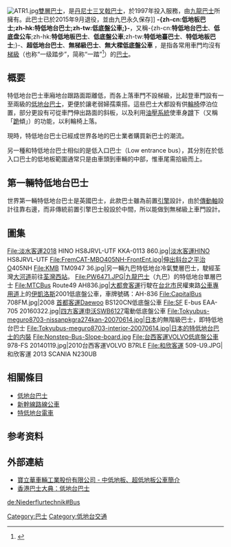{{globalize}}

{{noteTA|G1=Transport
|T=zh-cn:低地板巴士;zh-hk:特低地台巴士;zh-tw:低底盤公車;
|2=zh-cn:低地板;zh-hk:低地台;zh-tw:低底盤;
}}
{{各地中文名
 | 名詞 = 低地板巴士<!-- 相關名詞，填一個即可，將隨條目語言變種進行字詞轉換 -->
 | 圖像 = <!-- 圖檔名稱（省略File:字頭） -->
 | 說明 = <!-- 圖檔說明，將隨條目語言變種進行字詞轉換 -->
 | 大陸 = 低地板巴士
 | 臺灣 = 低地板公車、低底盤公車<!-- 若不填寫香港一項，則標籤顯示為港臺 -->
 | 香港 = 特低地台巴士<!-- 若不填寫澳門一項，則標籤顯示為港澳 -->
 | 澳門 =
 |新加坡= <!-- 若不填寫大馬一項，則標籤顯示為新馬 -->
 | 大馬 =
}}
[[File:ATR1.jpg|thumb]][[雙層巴士|雙層巴士]]，是[[丹尼士三叉戟巴士|丹尼士三叉戟巴士]]，於1997年投入服務，由[[九龍巴士|九龍巴士]]所擁有。此巴士已於2015年9月退役，並由九巴永久保存]]
'''-{zh-cn:低地板巴士;zh-hk:特低地台巴士;zh-tw:低底盤公車;}-'''，又稱-{zh-cn:'''特低地台巴士'''、'''低底盘公车''';zh-hk:'''特低地板巴士'''、'''低底盤公車''';zh-tw:'''特低地臺巴士'''、'''特低地板巴士''';}-、'''超低地台巴士'''、'''無梯級巴士'''、'''無大樑低底盤公車'''<!--、低地台巴士 (可參考圖片http://www.gakei.com/cb6/cb1303.jpg)--><!--，[[日本|日本]]稱'''{{lang|ja|ノンステップバス}}'''（以[[片假名|片假名]]表示[[英文|英文]]外來語Non-Step Bus，意指無階級巴士；「階級」為中文[[梯級|梯級]]之意）-->，是指各常用車門均沒有[[梯級|梯級]]（也称“一级踏步”，简称“一踏”<ref>{{cite news|url=http://news.66163.com/2012-02-07/595184_2.shtml|title=厦门“巴士迷”平均二十岁 “巴士迷”意见选登|publisher=厦门商报|date=2012-02-07|accessdate=2015-02-27|archive-url=https://web.archive.org/web/20150227174451/http://news.66163.com/2012-02-07/595184_2.shtml|archive-date=2015-02-27|dead-url=yes}}</ref>）的[[巴士|巴士]]。

== 概要 ==
特低地台巴士車廂地台跟路面距離低，而各上落車門不設梯級，比起登車門設有一至兩級的[[低地台巴士|低地台巴士]]，更便於讓老弱婦孺乘搭。這些巴士大都設有供[[輪椅|輪椅]]停泊位置，部分更設有可從車門伸出路面的斜板，以及利用[[油壓系統|油壓系統]]使車身[[蹲|蹲]]下（又稱「[[跪|跪]]傾」）的功能，以利輪椅上落。

現時，特低地台巴士已經成世界各地的巴士業者購買新巴士的潮流。

另一種和特低地台巴士相似的是低入口巴士（Low entrance bus），其分別在於低入口巴士的低地板範圍通常只是由車頭到車輛的中部，惟車尾需拾級而上。

== 第一輛特低地台巴士 ==
世界第一輛特低地台巴士是英國{{le|Bristol Lodekka}}巴士，此款巴士雖為前置[[引擎|引擎]]設計，由於[[傳動軸|傳動軸]]設計往靠右邊，而非傳統前置引擎巴士般設於中間，所以能做到無梯級上車門設計。

== 圖集 ==
<gallery>
File:淡水客運2018 HINO HS8JRVL-UTF KKA-0113 860.jpg|[[淡水客運|淡水客運]]HINO HS8JRVL-UTF
File:FremCAT-MBO405NH-FrontEnt.jpg|伸出斜台之[[奔馳|平治]]O405NH
File:KMB TM0947 36.jpg|另一輛九巴特低地台冷氣雙層巴士，駛經荃灣[[大河道|大河道]]前往[[荃灣西站|荃灣西站]]。
File:PW6471.JPG|[[九龍巴士|九龍巴士]]（九巴）的特低地台單層巴士
File:MTCBus Route49 AH836.jpg|[[大都會客運|大都會客運]]行駛在[[台北市|台北市]]民權東路[[公車專用道|公車專用道]]上的[[伊卡鲁斯_(客车)|伊凱洛斯]]2001低底盤公車，車牌號碼：AH-836 
File:CapitalBus 708FM.jpg|2008 [[首都客運|首都客運]][[大宇巴士|Daewoo]] BS120CN低底盤公車
File:SF E-bus EAA-705 20160322.jpg|[[四方客運|四方客運]][[申沃SWB6127|申沃SWB6127]]電動低底盤公車
File:Tokyubus-meguro8703-nissanpkgra274kan-20070614.jpg|[[日本|日本]]的無階級巴士，即特低地台巴士
File:Tokyubus-meguro8703-interior-20070614.jpg|日本的特低地台巴士的内裝
File:Nonstep-Bus-Slope-board.jpg
File:台西客運VOLVO低底盤公車 978-FS 20140119.jpg|2010台西客運VOLVO B7RLE
File:和欣客運 509-U9.JPG|和欣客運 2013 SCANIA N230UB 
</gallery>

== 相關條目 ==
* [[低地台巴士|低地台巴士]]
* [[新幹線路線公車|新幹線路線公車]]
* [[特低地台電車|特低地台電車]]

== 参考资料 ==
{{reflist}}

== 外部連結 ==
* [https://web.archive.org/web/20090918061310/http://www.boulevard.com.tw/Monograph.html 寶立華車輛工業股份有限公司 - 中低地板、超低地板公車簡介]
* [http://hkbus.wikia.com/低地台巴士 香港巴士大典：低地台巴士]

{{buses}}

[[Category:巴士|Category:巴士]]
[[Category:低地台交通|Category:低地台交通]]

[[de:Niederflurtechnik#Bus|de:Niederflurtechnik#Bus]]